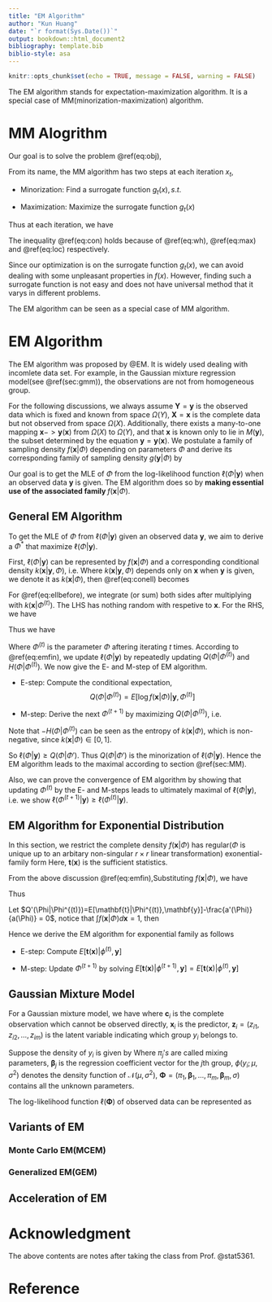 ```yaml
---
title: "EM Algorithm"
author: "Kun Huang"
date: "`r format(Sys.Date())`"
output: bookdown::html_document2
bibliography: template.bib
biblio-style: asa
---
```


```r
knitr::opts_chunk$set(echo = TRUE, message = FALSE, warning = FALSE)
```


The EM algorithm stands for expectation-maximization algorithm. It is a special case of MM(minorization-maximization) algorithm.

# MM Alogrithm {#sec:MM}

Our goal is to solve the problem \@ref(eq:obj),
\begin{equation}
x^* = \arg\max f(x)
(\#eq:obj)
\end{equation}

From its name, the MM algorithm has two steps at each iteration $x_{t}$,

- Minorization: Find a surrogate function $g_t(x), s.t.$

\begin{equation}
g_t(x)\leq f(x),
(\#eq:wh)
\end{equation}

\begin{align}
g_t(x_t) = f(x_t)
(\#eq:loc)
\end{align}

- Maximization: Maximize the surrogate function $g_t(x)$

\begin{equation}
x_{t+1} = \arg\max g_t(x)
(\#eq:max)
\end{equation}

Thus at each iteration, we have 
\begin{equation}
f(x_{t+1})\geq g_t(x_{t+1})\geq g_t(x_t) = f(x_t)
(\#eq:con)
\end{equation}

The inequality \@ref(eq:con) holds because of \@ref(eq:wh), \@ref(eq:max) and \@ref(eq:loc) respectively. 

Since our optimization is on the surrogate function $g_t(x)$, we can avoid dealing with some unpleasant properties in $f(x)$. However, finding such a surrogate function is not easy and does not have universal method that it varys in different problems. 

The EM algorithm can be seen as a special case of MM algorithm. 


# EM Algorithm

The EM algorithm was proposed by @EM. It is widely used dealing with incomlete data set. For example, in the Gaussian mixture regression model(see \@ref(sec:gmm)), the observations are not from homogeneous group. 

For the following discussions, we always assume $\mathbf{Y}=\mathbf{y}$ is the observed data which is fixed and known from space $\Omega(Y)$, $\mathbf{X} = \mathbf{x}$ is the complete data but not observed from space $\Omega(X)$. Additionally, there exists a many-to-one mapping $\mathbf{x}->\mathbf{y}(\mathbf{x})$ from $\Omega(X)$ to $\Omega(Y)$, and that $\mathbf{x}$ is known only to lie in $M(\mathbf{y})$, the subset determined by the equation $\mathbf{y} = \mathbf{y}(\mathbf{x})$.  We postulate a family of sampling density $f(\mathbf{x}|\Phi)$ depending on parameters $\Phi$ and derive its corresponding family of sampling density $g(\mathbf{y}|\Phi)$ by 
\begin{equation}
g(\mathbf{y}|\Phi) = \int_{M(\mathbf{y})} f(\mathbf{x}|\Phi) d\mathbf{x}
(\#eq:int)
\end{equation}

Our goal is to get the MLE of $\Phi$ from the log-likelihood function $\ell(\Phi|\mathbf{y})$ when an observed data $\mathbf{y}$ is given. The EM algorithm does so by **making essential use of the associated family ** $f(\mathbf{x}|\Phi)$. 

## General EM Algorithm {#sec:gen}

To get the MLE of $\Phi$ from $\ell(\Phi|\mathbf{y})$ given an observed data $\mathbf{y}$, we aim to derive a $\Phi^*$ that maximize $\ell(\Phi|\mathbf{y})$. 

First, $\ell(\Phi|\mathbf{y})$ can be represented by $f(\mathbf{x}|\Phi)$ and a corresponding conditional density $k(\mathbf{x}|\mathbf{y},\Phi)$, i.e.
\begin{align}
(\#eq:conell)
\ell(\Phi|\mathbf{y}) &= \log f(\mathbf{x}|\Phi) - \log k(\mathbf{x}|\mathbf{y},\Phi)\\

k(\mathbf{x}|\mathbf{y},\Phi) &= \frac{f(\mathbf{x}|\Phi)}{g(\mathbf{y}|\Phi)}
\end{align}
Where $k(\mathbf{x}|\mathbf{y},\Phi)$ depends only on $\mathbf{x}$ when $\mathbf{y}$ is given, we denote it as $k(\mathbf{x}|\Phi)$, then \@ref(eq:conell) becomes 

\begin{equation}
\ell(\Phi|\mathbf{y}) = \log f(\mathbf{x}|\Phi) - \log k(\mathbf{x}|\Phi)
(\#eq:ellbefore)
\end{equation}

For \@ref(eq:ellbefore), we integrate (or sum) both sides after multiplying with $k(\mathbf{x}|\Phi^{(t)})$. The LHS has nothing random with  respetive to $\mathbf{x}$. For the RHS, we have 
\begin{align}

\int_{M(\mathbf{y})}\log (f(\mathbf{x}|\Phi))k(\mathbf{x}|\Phi^{(t)})d\mathbf{x}
&=E[\log f(\mathbf{x}|\Phi)| \mathbf{y},\Phi^{(t)}]:= Q(\Phi|\Phi^{(t)}) \\
\int_{M(\mathbf{y})}\log( k(\mathbf{x}|\Phi))k(\mathbf{x}|\Phi^{(t)})d\mathbf{x}&:=H(\Phi|\Phi^{(t)})
\end{align}

Thus we have 
\begin{equation}
\ell(\Phi|\mathbf{y}) = Q(\Phi|\Phi^{(t)}) - H(\Phi|\Phi^{(t)})
(\#eq:emfin)
\end{equation}

Where $\Phi^{(t)}$ is the parameter $\Phi$ aftering iterating $t$ times. According to \@ref(eq:emfin), we update $\ell(\Phi|\mathbf{y})$ by repeatedly updating $Q(\Phi|\Phi^{(t)})$ and $H(\Phi|\Phi^{(t)})$. We now give the E- and M-step of EM algorithm.

- E-step: Compute the conditional expectation,
$$
Q(\Phi|\Phi^{(t)}) = E[\log f(\mathbf{x}|\Phi)| \mathbf{y},\Phi^{(t)}]
$$ 

- M-step: Derive the next $\Phi^{(t+1)}$ by maximizing $Q(\Phi|\Phi^{(t)})$, i.e. 
\begin{equation}
(\#eq:mgen)
\Phi^{(t+1)} = \arg\max Q(\Phi|\Phi^{(t)})
\end{equation}

Note that $-H(\Phi|\Phi^{(t)})$ can be seen as the entropy of $k(\mathbf{x}|\Phi)$, which is non-negative, since $k(\mathbf{x}|\Phi)\in[0,1]$. 

So $\ell(\Phi|\mathbf{y})\geq Q(\Phi|\Phi')$. Thus $Q(\Phi|\Phi')$ is the minorization of $\ell(\Phi|\mathbf{y})$. Hence the EM algorithm leads to the maximal according to section \@ref(sec:MM). 

Also, we can prove the convergence of EM algorithm by showing that updating $\Phi^{(t)}$ by the E- and M-steps leads to ultimately maximal of $\ell(\Phi|\mathbf{y})$, i.e. we show $\ell(\Phi^{(t+1)}|\mathbf{y})\geq\ell(\Phi^{(t)}|\mathbf{y})$.

\begin{align}
\ell(\Phi^{(t+1)}|\mathbf{y}) - \ell(\Phi^{(t)}|\mathbf{y})
& = \underbrace{(Q(\Phi^{(t+1)}|\Phi^{(t)}) - Q(\Phi^{(t)}|\Phi^{(t)}))}_{\text{M-step, }\geq0}+\underbrace{(H(\Phi^{(t)}|\Phi^{(t)}) - H(\phi^{(t+1)}|\Phi^{(t)}))}_{\text{Jensen's inequality}, f(\cdot) = \log(\cdot),\geq0}\\
&\geq 0
\end{align}


## EM Algorithm for Exponential Distribution

In this section, we restrict the complete density $f(\mathbf{x}|\Phi)$ has regular($\Phi$ is unique up to an arbitary non-singular $r\times r$ linear transformation) exonential-family form
\begin{equation}
(\#eq:exp)
f(\mathbf{x}|\Phi) = b(\mathbf{x})\exp(\mathbf{t}(\mathbf{x}))^T\Phi/a(\Phi)\\
\Phi, \mathbf{t}(\mathbf{x})\in\mathbb{R}^r
\end{equation}
Here, $\mathbf{t}(\mathbf{x})$ is the sufficient statistics. 

From the above discussion \@ref(eq:emfin),Substituting $f(\mathbf{x}|\Phi)$, we have 
\begin{align}
k(\mathbf{x}|\mathbf{y},\Phi) = \frac{b(\mathbf{x})\exp(\mathbf{t}(\mathbf{x}))^T\Phi)}{\int_{M(\mathbf{y})} b(\mathbf{x})\exp(\mathbf{t}(\mathbf{x}))^T\Phi d\mathbf{x}}
:=\frac{b(\mathbf{x})\exp(\mathbf{t}(\mathbf{x}))^T\Phi)}{a(\Phi|\mathbf{y})}
\end{align}

Thus 
\begin{align}
Q(\Phi|\Phi^{(t)}) &= \int_{M(y)}\log b(\mathbf{x})k(\mathbf{x}|\Phi^{(t)})d\mathbf{x} + \int_{M(y)}\mathbf{t}(\mathbf{x})^T\Phi k(\mathbf{x}|\Phi^{(t)})d\mathbf{x}-\int_{M(y)} \log (a(\Phi)) k(\mathbf{x}|\Phi^{(t)})d\mathbf{x}\\
&:=B(\Phi^{(t)}) + \Phi^T E[\mathbf{t}|\Phi^{(t)},\mathbf{y}] - \log a(\Phi)

\end{align}

Let $Q'(\Phi|\Phi^{(t)})=E[\mathbf{t}|\Phi^{(t)},\mathbf{y}]-\frac{a'(\Phi)}{a(\Phi)} = 0$, notice that $\int f(\mathbf{x}|\Phi)d\mathbf{x}=1$, then
\begin{align}
a(\Phi) &= \int b(\mathbf{x})\exp(\mathbf{t}(\mathbf{x})^T\Phi)d\mathbf{x} \stackrel{\text{take ln then take derivative}}\Rightarrow\\
\frac{a'(\Phi)}{a(\Phi)} &= \frac{\int b(\mathbf{x}) \mathbf{t}(\mathbf{x})^T \exp(\mathbf{t}(\mathbf{x})^T\Phi)d\mathbf{x}}{\int b(\mathbf{x})  \exp(\mathbf{t}(\mathbf{x})^T\Phi)d\mathbf{x}}
= E[\mathbf{t}(\mathbf{x})|\Phi,\mathbf{y}]
\end{align}

Hence we derive the EM algorithm for exponential family as follows

- E-step: Compute $E[\mathbf{t}(\mathbf{x})|\phi^{(t)},\mathbf{y}]$

- M-step: Update $\Phi^{(t+1)}$ by solving $E[\mathbf{t}(\mathbf{x})|\phi^{(t+1)},\mathbf{y}]=E[\mathbf{t}(\mathbf{x})|\phi^{(t)},\mathbf{y}]$

## Gaussian Mixture Model {#sec:gmm}



For a Gaussian mixture model, we have 
\begin{equation}
y_i = \mathbf{c}_i | (\mathbf{X} = \mathbf{x}_i,\mathbf{Z}=\mathbf{z}_i)
(\#eq:gmmdata)
\end{equation}
where $\mathbf{c}_i$ is the complete observation which cannot be observed directly, $\mathbf{x}_i$ is the predictor, $\mathbf{z}_i = \left(z_{i 1}, z_{i 2}, \ldots, z_{i m}\right)$ is the latent variable indicating which group $y_i$ belongs to. 

Suppose the density of $y_i$ is given by 
\begin{equation}
f\left(y_{i} | \mathbf{x}_{i}, \mathbf{\Phi}\right)=\sum_{j=1}^{m} \pi_{j} \phi\left(y_{i} ; \mathbf{x}_{i}^{\top} \boldsymbol{\beta}_{j}, \sigma^{2}\right), \quad i=1, \ldots, n
(\#eq:gmmden)
\end{equation}
Where $\pi_j's$ are called mixing parameters, $\boldsymbol{\beta}_j$ is the regression coefficient vector for the $j$th group, $\phi\left(y_{i} ; \mu, \sigma^{2}\right)$  denotes the density function of $\mathcal{N}(\mu,\sigma^2)$, $\boldsymbol{\Phi}=(\pi_1,\boldsymbol{\beta}_1,...,\pi_m,\boldsymbol{\beta}_m,\sigma)$ contains all the unknown parameters.

The log-likelihood function $\ell(\boldsymbol{\Phi})$ of observed data can be represented as 
\begin{equation}
\ell(\boldsymbol{\Phi}) = \sum_{i=1}^n\log \left[\sum_{j=1}^{m} \pi_{j} \phi\left(y_{i} ; \mathbf{x}_{i}^{\top} \boldsymbol{\beta}_{j}, \sigma^{2}\right)\right]
(\#eq:gmmell)
\end{equation}


## Variants of EM

### Monte Carlo EM(MCEM)

### Generalized EM(GEM)

## Acceleration of EM


# Acknowledgment {-}

The above contents are notes after taking the class from Prof. @stat5361.

# Reference {-}
